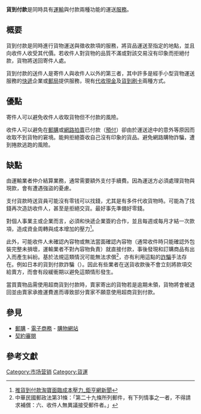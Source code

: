 '''貨到付款'''是同時具有[[運輸|運輸]]與付款兩種功能的運送[[服務|服務]]。

==概要==
貨到付款是同時進行貨物運送與徵收款項的服務，將貨品運送至指定的地點，並且向收件人收受其代價。若收件人對貨物的品質不滿或對該交易沒有印象而拒絕付款，貨物將送回寄件人處。

貨到付款的送件人是寄件人與收件人以外的第三者，其中許多是經手小型貨物運送服務的[[快遞|快遞]]企業或[[郵局|郵局]]提供服務，現有[[代收現金|代收現金]]及[[貨到刷卡|貨到刷卡]]兩種方式。

==優點==
寄件人可以避免收件人收取貨物但不付款的風險。

收件人可以避免在[[郵購|郵購]]或[[網路拍賣|網路拍賣]]已付款（[[預付|預付]]）卻由於運送途中的意外等原因而收取不到貨物的窘境。能夠拒絕簽收自己沒有印象的貨品。避免網路購物詐騙，遭到捲款逃跑的風險。

==缺點==
由運輸業者仲介結算業務，通常需要額外支付手續費。因為運送方必須處理貨物與現款，會有遭遇強盜的憂慮。

支付貨款時送貨員可能沒有零钱可以找錢，尤其是有多件代收貨物時。可能為了找錢再次造訪收件人，甚至是拒絕交貨。最好事先準備好零錢。

對個人事業主或企業而言，必須和快遞企業簽約合作，並且每週或每月才結一次款項，造成資金周轉與成本增加的壓力<ref>[http://news.cnyes.com/dspnewsS.asp?rno=11&fi=%5CNEWSBASE%5C20090821%5CWEB1404&vi=33878&sdt=20090819&edt=20090821&top=50&date=20090821&time=10:25:46&cls=index15_totalnews 推貨到付款淘寶面臨成本壓力_鉅亨網新聞]{{dead link|date=2018年4月 |bot=InternetArchiveBot |fix-attempted=yes }}</ref>。

此外，可能收件人未確認內容物或無法當面確認內容物（通常收件時只能確認外包裝完整未損壞，運輸業者不對內容物負責）就直接付款，事後發現和訂購商品有出入而產生糾紛。基於法規這類情況可能無法求償<ref>中華民國郵政法第31條：「第二十九條所列郵件，有下列情事之一者，不得請求補償：六、收件人無異議接受郵件者。」</ref>，亦有利用這點的[[詐騙|詐騙]]手法存在。例如日本的貨到付款詐騙（{{tsl|ja|代金引換郵便詐欺|代金引換郵便詐欺}}）。因此有些業者在送貨收款後不會立刻將款項交給賣方，而會有段緩衝期以避免這類情形發生。

當買賣物品需使用超商貨到付款時，賣家寄出的貨物若是逾期未領，貨物將會被退回並由賣家承擔運費進而導致部分賣家不願意使用超商貨到付款。

==參見==
*[[郵購|郵購]] - [[電子商務|電子商務]] - [[購物網站|購物網站]]
*[[契約審閱|契約審閱]]

==參考文獻==
<div class="references-small">
<references />
</div>
{{Marketing-stub}}
[[Category:市场营销|Category:市场营销]]
[[Category:貨運|Category:貨運]]